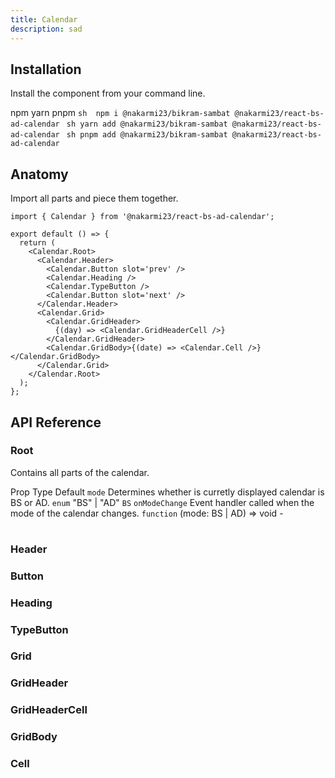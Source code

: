 ```yaml
---
title: Calendar
description: sad
---
```


<DemoContainer>
  <SimpleCalendarDemo />
</DemoContainer>

## Installation

Install the component from your command line.

<Tabs
  defaultValue='npm'
  className='pt-5 pb-1'>
  <TabsList className=''>
    <TabsTrigger value='npm'>npm</TabsTrigger>
    <TabsTrigger value='yarn'>yarn</TabsTrigger>
    <TabsTrigger value='pnpm'>pnpm</TabsTrigger>
  </TabsList>
  <TabsContent value='npm'>
    ```sh 
    npm i @nakarmi23/bikram-sambat @nakarmi23/react-bs-ad-calendar
    ```
  </TabsContent>
  <TabsContent value='yarn'>
    ```sh
    yarn add @nakarmi23/bikram-sambat @nakarmi23/react-bs-ad-calendar
    ```
  </TabsContent>
  <TabsContent value='pnpm'>
    ```sh
    pnpm add @nakarmi23/bikram-sambat @nakarmi23/react-bs-ad-calendar
    ```
  </TabsContent>
</Tabs>

## Anatomy

Import all parts and piece them together.

```tsx showLineNumbers
import { Calendar } from '@nakarmi23/react-bs-ad-calendar';

export default () => {
  return (
    <Calendar.Root>
      <Calendar.Header>
        <Calendar.Button slot='prev' />
        <Calendar.Heading />
        <Calendar.TypeButton />
        <Calendar.Button slot='next' />
      </Calendar.Header>
      <Calendar.Grid>
        <Calendar.GridHeader>
          {(day) => <Calendar.GridHeaderCell />}
        </Calendar.GridHeader>
        <Calendar.GridBody>{(date) => <Calendar.Cell />}</Calendar.GridBody>
      </Calendar.Grid>
    </Calendar.Root>
  );
};
```

## API Reference

### Root

Contains all parts of the calendar.

<Table>
  <TableHeader>
    <TableRow>
      <TableHead>Prop</TableHead>
      <TableHead>Type</TableHead>
      <TableHead>Default</TableHead>
    </TableRow>
  </TableHeader>
  <TableBody>
    <TableRow>
      <TableCell>
        <Popover>
          <PopoverTrigger><Code type="primary">mode</Code></PopoverTrigger>
          <PopoverContent>
            Determines whether is curretly displayed calendar is BS or AD.
          </PopoverContent>
        </Popover>
      </TableCell>
      <TableCell>
        <Popover>
          <PopoverTrigger><Code>enum</Code></PopoverTrigger>
          <PopoverContent>
            "BS"  |  "AD"
          </PopoverContent>
        </Popover>
      </TableCell>
      <TableCell><Code>BS</Code></TableCell>
    </TableRow>
    <TableRow>
      <TableCell>
        <Popover>
          <PopoverTrigger><Code type="primary">onModeChange</Code></PopoverTrigger>
          <PopoverContent>
            Event handler called when the mode of the calendar changes.
          </PopoverContent>
        </Popover>
      </TableCell>
      <TableCell>
        <Popover>
          <PopoverTrigger><Code>function</Code></PopoverTrigger>
          <PopoverContent>
            (mode: BS | AD) => void
          </PopoverContent>
        </Popover>
      </TableCell>
      <TableCell>-</TableCell>
    </TableRow>
  </TableBody>
</Table>

### Header

### Button

### Heading

### TypeButton

### Grid

### GridHeader

### GridHeaderCell

### GridBody

### Cell

